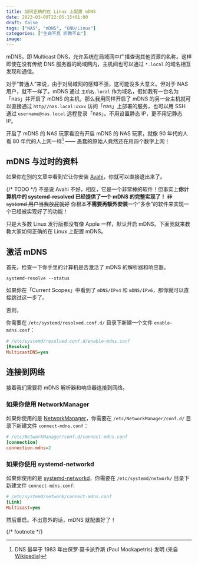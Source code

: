 ```yaml
---
title: 如何正确的在 Linux 上配置 mDNS
date: 2023-03-09T22:05:15+01:00
draft: false
tags: ["NAS", "mDNS", "GNU/Linux"]
categories: ["生命不息 折腾不止"]
image:
---
```


mDNS，即 Multicast DNS，允许系统在局域网中广播查询其他资源的名称。这样即使在没有传统 DNS 服务器的局域网内，主机间也可以通过 `*.local` 的域名相互发现和通信。

对于“普通人”来说，由于对局域网的感知不强，这可能没多大意义。但对于 NAS 用户，就不一样了。mDNS 通过 `主机名.local` 作为域名，假如我有一台名为「nas」并开启了 mDNS 的主机，那么我用同样开启了 mDNS 的另一台主机就可以直接通过 `http//nas.local:xxxx` 访问「nas」上部署的服务，也可以用 SSH 通过 `username@nas.local` 远程登录「nas」。不用设置静态 IP，更不用记静态 IP。

开启了 mDNS 的 NAS 玩家看没有开启 mDNS 的 NAS 玩家，就像 90 年代的人看 80 年代的人上网一样[^1] —— 愚蠢的原始人竟然还在用四个数字上网！

## mDNS 与过时的资料

如果你在别的文章中看到它让你安装 [Avahi](http://avahi.org)，你就可以直接退出来了。

{/* TODO */}
不是说 Avahi 不好，相反，它是一个非常棒的软件！但事实上**你计算机中的 systemd-resolved 已经提供了一个 mDNS 的完整实现了！** <del>非 systemd 用户当我放屁就好</del> 你根本**不需要再额外安装**一个“多余”的软件来实现一个已经被实现好了的功能！

只是大多数 Linux 发行版都没有像 Apple 一样，默认开启 mDNS。下面我就来教教大家如何正确的在 Linux 上配置 mDNS。

## 激活 mDNS

首先，检查一下你手里的计算机是否激活了 mDNS 的解析器和响应器。

```shell
systemd-resolve --status
```

如果你在「Current Scopes」中看到了 `mDNS/IPv4` 和 `mDNS/IPv6`，那你就可以直接跳过这一步了。

否则，

你需要在 `/etc/systemd/resolved.conf.d/` 目录下新建一个文件 `enable-mdns.conf`：

```ini
# /etc/systemd/resolved.conf.d/enable-mdns.conf
[Resolve]
MulticastDNS=yes
```

## 连接到网络

接着我们需要将 mDNS 解析器和响应器连接到网络。

### 如果你使用 NetworkManager

如果你使用的是 [NetworkManager](https://www.networkmanager.dev)，你需要在 `/etc/NetworkManager/conf.d/` 目录下新建文件 `connect-mdns.conf`：

```ini
# /etc/NetworkManager/conf.d/connect-mdns.conf
[connection]
connection.mdns=2
```

### 如果你使用 systemd-networkd

如果你使用的是 [systemd-networkd](https://systemd.network/systemd.network.html)，你需要在 `/etc/systemd/network/` 目录下新建文件 `connect-mdns.conf`:

```ini
# /etc/systemd/network/connect-mdns.conf
[Link]
Multicast=yes
```

然后重启。不出意外的话，mDNS 就配置好了！

{/* footnote */}

[^1]: DNS 最早于 1983 年由保罗·莫卡派乔斯 (Paul Mockapetris) 发明 (来自 [Wikipedia](https://zh.wikipedia.org/wiki/域名系统))
